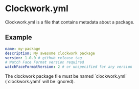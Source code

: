 
# Clockwork.yml

Clockwork.yml is a file that contains metadata about a package.

## Example

```yaml copy filename="clockwork.yml"
name: my-package
description: My awesome clockwork package
version: 1.0.0 # github release tag
# Watch Face Format version required
watchFaceFormatVersion: 2 # or unspecified for any version
```

<Callout type="warning">
  The clockwork package file must be named `clockwork.yml` (`clockwork.yaml`
  will be ignored).
</Callout>

